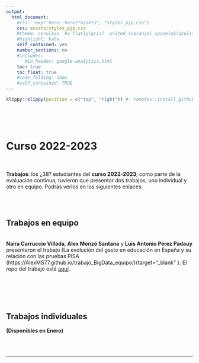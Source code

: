 ```yaml
---
output:
  html_document:
    #css: !expr here::here("assets", "styles_pjp.css") 
    css: assets/styles_pjp.css
    #theme: cerulean  #o flatly(gris)  united (naranja) spacelab(azulito) o yeti o faltly o sandstone
    #highlight: kate 
    self_contained: yes
    number_sections: no
    #includes:
       #in_header: google-analytics.html
    toc: true
    toc_float: true
    #code_folding: show
    #self_contained: TRUE
---
```


```r
klippy::klippy(position = c("top", "right")) #- remotes::install_github("rlesur/klippy")
```

<br>

<br>

# Curso 2022-2023

<br>

::: blue
**Trabajos**: los ¿38? estudiantes del **curso 2022-2023**, como parte de la evaluación continua, tuvieron que presentar dos trabajos, uno individual y otro en equipo. Podrás verlos en los siguientes enlaces:
:::

<br><br>

## Trabajos en equipo

<br>
**Naira Carruccio Villada**, **Alex Monzó Santana** y **Luis Antonio Pérez Padauy**
presentaron el trabajo [La evolución del gasto en educación en España y su relación con las pruebas PISA (https://AlexMS77.github.io/trabajo_BigData_equipo/){target="_blank"
}.
El repo del trabajo está 
[aquí](https://github.com/AlexMS77/trabajo_BigData_equipo){target="_blank"}.

<br>


<br><br>

## Trabajos individuales

**(Disponibles en Enero)**

<br><br>



------------------------------------------------------------------------

::: {.tocify-extend-page data-unique="tocify-extend-page" style="height: 0;"}
:::
